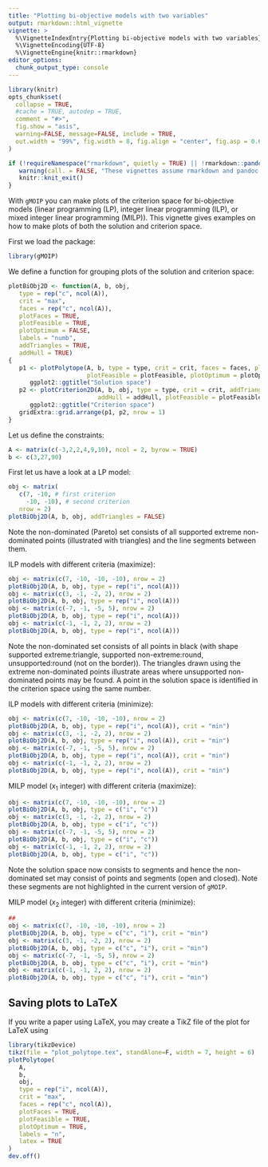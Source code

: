 ```yaml
---
title: "Plotting bi-objective models with two variables"
output: rmarkdown::html_vignette
vignette: >
  %\VignetteIndexEntry{Plotting bi-objective models with two variables}
  %\VignetteEncoding{UTF-8}
  %\VignetteEngine{knitr::rmarkdown}
editor_options: 
  chunk_output_type: console
---
```


```r
library(knitr)
opts_chunk$set(
  collapse = TRUE,
  #cache = TRUE, autodep = TRUE, 
  comment = "#>",
  fig.show = "asis", 
  warning=FALSE, message=FALSE, include = TRUE, 
  out.width = "99%", fig.width = 8, fig.align = "center", fig.asp = 0.62
)

if (!requireNamespace("rmarkdown", quietly = TRUE) || !rmarkdown::pandoc_available("1.14")) {
   warning(call. = FALSE, "These vignettes assume rmarkdown and pandoc version 1.14 (or higher). These were not found. Older versions will not work.")
   knitr::knit_exit()
}
```

With `gMOIP` you can make plots of the criterion space for bi-objective models (linear
programming (LP), integer linear programming (ILP), or mixed integer linear programming (MILP)).
This vignette gives examples on how to make plots of both the solution and criterion space.

First we load the package:

```r
library(gMOIP)
```

We define a function for grouping plots of the solution and criterion space:

```r
plotBiObj2D <- function(A, b, obj,
   type = rep("c", ncol(A)),
   crit = "max",
   faces = rep("c", ncol(A)),
   plotFaces = TRUE,
   plotFeasible = TRUE,
   plotOptimum = FALSE,
   labels = "numb",
   addTriangles = TRUE,
   addHull = TRUE)
{
   p1 <- plotPolytope(A, b, type = type, crit = crit, faces = faces, plotFaces = plotFaces,
                      plotFeasible = plotFeasible, plotOptimum = plotOptimum, labels = labels) + 
      ggplot2::ggtitle("Solution space")
   p2 <- plotCriterion2D(A, b, obj, type = type, crit = crit, addTriangles = addTriangles,
                         addHull = addHull, plotFeasible = plotFeasible, labels = labels) +
      ggplot2::ggtitle("Criterion space")
   gridExtra::grid.arrange(p1, p2, nrow = 1) 
}
```

Let us define the constraints:

```r
A <- matrix(c(-3,2,2,4,9,10), ncol = 2, byrow = TRUE)
b <- c(3,27,90)
```

First let us have a look at a LP model:

```r
obj <- matrix(
   c(7, -10, # first criterion
     -10, -10), # second criterion
   nrow = 2)
plotBiObj2D(A, b, obj, addTriangles = FALSE)
```


Note the non-dominated (Pareto) set consists of all supported extreme non-dominated points
(illustrated with triangles) and the line segments between them.

ILP models with different criteria (maximize):

```r
obj <- matrix(c(7, -10, -10, -10), nrow = 2)
plotBiObj2D(A, b, obj, type = rep("i", ncol(A)))
obj <- matrix(c(3, -1, -2, 2), nrow = 2)
plotBiObj2D(A, b, obj, type = rep("i", ncol(A)))
obj <- matrix(c(-7, -1, -5, 5), nrow = 2)
plotBiObj2D(A, b, obj, type = rep("i", ncol(A)))
obj <- matrix(c(-1, -1, 2, 2), nrow = 2)
plotBiObj2D(A, b, obj, type = rep("i", ncol(A)))
```

Note the non-dominated set consists of all points in black (with shape supported extreme:triangle,
supported non-extreme:round, unsupported:round (not on the border)). The triangles drawn using the
extreme non-dominated points illustrate areas where unsupported non-dominated points may be found.
A point in the solution space is identified in the criterion space using the same number.

ILP models with different criteria (minimize):

```r
obj <- matrix(c(7, -10, -10, -10), nrow = 2)
plotBiObj2D(A, b, obj, type = rep("i", ncol(A)), crit = "min")
obj <- matrix(c(3, -1, -2, 2), nrow = 2)
plotBiObj2D(A, b, obj, type = rep("i", ncol(A)), crit = "min")
obj <- matrix(c(-7, -1, -5, 5), nrow = 2)
plotBiObj2D(A, b, obj, type = rep("i", ncol(A)), crit = "min")
obj <- matrix(c(-1, -1, 2, 2), nrow = 2)
plotBiObj2D(A, b, obj, type = rep("i", ncol(A)), crit = "min")
```

MILP model ($x_1$ integer) with different criteria (maximize):

```r
obj <- matrix(c(7, -10, -10, -10), nrow = 2)
plotBiObj2D(A, b, obj, type = c("i", "c"))
obj <- matrix(c(3, -1, -2, 2), nrow = 2)
plotBiObj2D(A, b, obj, type = c("i", "c"))
obj <- matrix(c(-7, -1, -5, 5), nrow = 2)
plotBiObj2D(A, b, obj, type = c("i", "c"))
obj <- matrix(c(-1, -1, 2, 2), nrow = 2)
plotBiObj2D(A, b, obj, type = c("i", "c"))
```

Note the solution space now consists to segments and hence the non-dominated set may consist of
points and segments (open and closed). Note these segments are not highlighted in the current 
version of `gMOIP`.

MILP model ($x_2$ integer) with different criteria (minimize):

```r
## 
obj <- matrix(c(7, -10, -10, -10), nrow = 2)
plotBiObj2D(A, b, obj, type = c("c", "i"), crit = "min")
obj <- matrix(c(3, -1, -2, 2), nrow = 2)
plotBiObj2D(A, b, obj, type = c("c", "i"), crit = "min")
obj <- matrix(c(-7, -1, -5, 5), nrow = 2)
plotBiObj2D(A, b, obj, type = c("c", "i"), crit = "min")
obj <- matrix(c(-1, -1, 2, 2), nrow = 2)
plotBiObj2D(A, b, obj, type = c("c", "i"), crit = "min")
```

## Saving plots to LaTeX

If you write a paper using LaTeX, you may create a TikZ file of the plot for LaTeX using

```r
library(tikzDevice)
tikz(file = "plot_polytope.tex", standAlone=F, width = 7, height = 6)
plotPolytope(
   A,
   b,
   obj,
   type = rep("i", ncol(A)),
   crit = "max",
   faces = rep("c", ncol(A)),
   plotFaces = TRUE,
   plotFeasible = TRUE,
   plotOptimum = TRUE,
   labels = "n",
   latex = TRUE
)
dev.off()
```